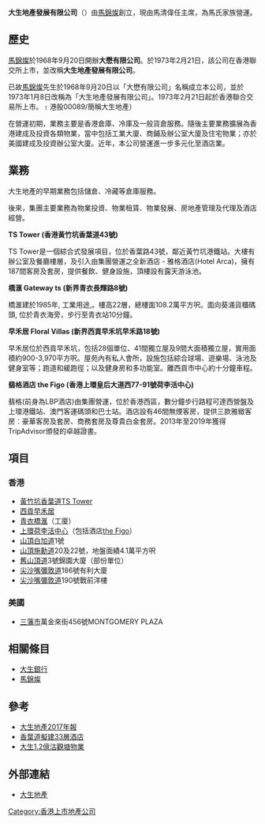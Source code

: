 {{Infobox_Company
|  company_name = 大生地產發展有限公司
|  company_name_en = Tai Sang Land Development Ltd.
|  company_logo = [[File:Tai_Sang_Land_logo.svg|150px]]
|  company_type = [[上市公司|上市公司]]
|  traded_as = {{sehk|0089}}<small>（1973年2月21日上市）</small>
|  foundation = 1968年9月20日<small>（大懋有限公司）</small>
|  founder = [[馬錦燦|馬錦燦]]
|  location =[[香港|香港]][[黃竹坑|黃竹坑]][[香葉道|香葉道]]43號<br>[[TS_Tower|TS Tower]] 15樓
|  industry =  [[地產|地產]]
|  chairman = [[馬清偉|馬清偉]]﹙主席及行政總裁﹚
|  sales = 2.84億港元
|  profit =5.17億港元
|  asset = 92.26億港元
|  equity = 73.76億港元
|  market_value = 4.17億港元
|  num_employees =
|  revenue =
|  products =
|  parent = 
|  homepage = [http://www.tsld.com.hk/ www.tsld.com.hk]
}}
'''大生地產發展有限公司'''（{{sehk|0089}}）由[[馬錦燦|馬錦燦]]創立，現由馬清偉任主席，為馬氏家族營運。

==歷史==
[[馬錦燦|馬錦燦]]於1968年9月20日開辦'''大懋有限公司'''。於1973年2月21日，該公司在香港聯交所上市，並改稱'''大生地產發展有限公司'''。

已故[[馬錦燦|馬錦燦]]先生於1968年9月20日以「大懋有限公司」名稱成立本公司，並於1973年1月8日改稱為「大生地產發展有限公司」。1973年2月21日起於香港聯合交易所上市。﹙港股00089/簡稱大生地產）

​在營運初期，業務主要是香港倉庫、冷庫及一般貨倉服務。隨後主要業務擴展為香港建成及投資各類物業，當中包括工業大廈、商鋪及辦公室大廈及住宅物業；亦於美國建成及投資辦公室大廈。近年，本公司營運進一步多元化至酒店業。

==業務==
大生地產的早期業務包括儲倉、冷藏等倉庫服務。

後來，集團主要業務為物業投資、物業租賃、物業發展、房地產管理及代理及酒店經營。


'''TS Tower (香港黃竹坑香葉道43號)'''　

TS Tower是一個綜合式發展項目，位於香葉路43號，鄰近黃竹坑港鐵站。大樓有辦公室及餐廳樓層，及引入由集團營運之全新酒店 - 雅格酒店(Hotel Arca)，擁有187間客房及套房，提供餐飲、健身設施，頂樓設有露天游泳池。


'''橋滙 Gateway ts (新界青衣長輝路8號)'''　　

橋滙建於1985年, 工業用途,。樓高22層，總樓面108.2萬平方呎。面向葵涌貨櫃碼頭, 位於青衣海旁，步行至青衣站10分鐘。


'''早禾居 Floral Villas (新界西貢早禾坑早禾路18號)'''　　

早禾居位於西貢早禾坑，包括28個單位、41間獨立屋及9間大面積獨立屋，實用面積約900-3,970平方呎。屋苑內有私人會所，設施包括綜合球場、遊樂場、泳池及健身室等；跑道和緩跑徑；以及健身房和多功能室。離西貢市中心約十分鐘車程。


'''翡格酒店 the Figo (香港上環皇后大道西77-91號荷李活中心)'''　　

翡格(前身為LBP酒店)由集團營運，位於香港西區，數分鐘步行路程可達西營盤及上環港鐵站、澳門客運碼頭和巴士站。酒店設有46間無煙客房，提供三款雅緻客房︰豪華客房及套房、商務套房及尊貴白金套房。2013年至2019年獲得TripAdvisor頒發的卓越證書。

==項目==
===香港===
*[[黃竹坑|黃竹坑]][[香葉道|香葉道]][[TS_Tower|TS Tower]]
*[[西貢區|西貢]][[早禾居|早禾居]]
*[[青衣島|青衣]][[橋滙|橋滙]]（工廈）
*[[上環|上環]][[荷李活中心|荷李活中心]]（包括酒店[[the_Figo|the Figo]]）
*[[太平山_(香港)|山頂]][[白加道|白加道]]1號
*[[太平山_(香港)|山頂]][[施勳道|施勳道]]20及22號，地盤面績4.1萬平方呎
*[[舊山頂道|舊山頂道]]3號錦園大廈（部份單位）
*[[尖沙嘴|尖沙嘴]][[彌敦道|彌敦道]]186號有利大廈
*[[尖沙嘴|尖沙嘴]][[彌敦道|彌敦道]]190號戰前洋樓

===美國===
*[[三藩市|三藩市]]萬金來街456號MONTGOMERY PLAZA

==相關條目==
*[[大生銀行|大生銀行]]
*[[馬錦燦|馬錦燦]]

==參考==
*[http://doc.irasia.com/listco/hk/taisangland/annual/ar192773-c18030780_tsldar.pdf 大生地產2017年報]{{Wayback|url=http://doc.irasia.com/listco/hk/taisangland/annual/ar192773-c18030780_tsldar.pdf |date=20190302152422 }}
*[http://the-sun.on.cc/cnt/finance/20110427/00436_005.html?pubdate=20110427 香葉道擬建33層酒店]{{Wayback|url=http://the-sun.on.cc/cnt/finance/20110427/00436_005.html?pubdate=20110427 |date=20131109114248 }}
*[http://orientaldaily.on.cc/cnt/finance/20090421/00204_003.html?pubdate=20090421 大生1.2億沽觀塘物業]{{Wayback|url=http://orientaldaily.on.cc/cnt/finance/20090421/00204_003.html?pubdate=20090421 |date=20131109113638 }}

==外部連結==
*[http://www.tsld.com.hk/ 大生地產]{{Wayback|url=http://www.tsld.com.hk/ |date=20200615083030 }}

[[Category:香港上市地產公司|Category:香港上市地產公司]]